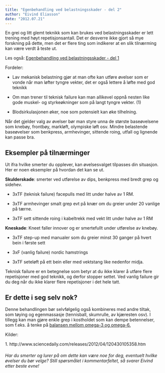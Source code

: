 ```yaml
---
title: "Egenbehandling ved belastningsskader - del 2"
author: "Eivind Eliasson"
date: "2012.07.21"
---
```


En grei og litt glemt teknikk som kan brukes ved belastningsskader er lett trening med høyt repetisjonsantall. Det er desverre ikke gjort så mye forskning på dette, men det er flere ting som indikerer at en slik tilnærming kan være verdt å teste ut.

Les også: [Egenbehandling ved belastningsskader - del 1](egenbehandling-belastningsskader.qmd "Egenbehandling ved belastningsskader – del 1")

Fordeler:

-   Lav mekanisk belastning gjør at man ofte kan utføre øvelser som er vonde når man løfter tyngre vekter, det er også lettere å løfte med god teknikk

-   Om man trener til teknisk failure kan man allikevel oppnå nesten like gode muskel- og styrkeøkninger som på langt tyngre vekter. (1)

-   Blodsirkulasjonen øker, noe som potensielt kan øke tilhelning.

Når det gjelder valg av øvelser bør man styre unna de største baseøvelsene som knebøy, frontbøy, markløft, olympiske løft osv. Mindre belastende baseøvelser som benkpress, armhevinger, sittende roing, utfall og lignende kan passe bra.

## Eksempler på tilnærminger

Ut ifra hvilke smerter du opplever, kan øvelsesvalget tilpasses din situasjon. Her er noen eksempler på hvordan det kan se ut.

**Skulderskade**: smerter ved utførelse av dips, benkpress med bredt grep og sidehev.

-   3xTF (teknisk failure) facepulls med litt under halve av 1 RM.

-   3xTF armhevinger smalt grep evt på knær om du greier under 20 vanlige på tærne.

-   3xTF sett sittende roing i kabeltrekk med vekt litt under halve av 1 RM

**Kneskade**: Kneet faller innover og er smertefullt under utførelse av knebøy.

-   3xTF step-up med manualer som du greier minst 30 ganger på hvert bein i første sett

-   3xF (vanlig failure) nordic hamstrings

-   3xTF seteløft på ett bein eller med vektstang like nedenfor midja.

Teknisk failure er en betegnelse som betyr at du ikke klarer å utføre flere repetisjoner med god teknikk, og derfor stopper settet. Ved vanlig failure gir du deg når du ikke klarer flere repetisjoner i det hele tatt.

## Er dette i seg selv nok?

Denne behandlingen bør selvfølgelig også kombineres med andre tiltak, som tøying og egenmassasje (tennisball, skumrulle, av kjæresten osv). I tillegg kan man gjøre enkle grep i kostholdet som kan dempe betennelser, som f.eks. å tenke på [balansen mellom omega-3 og omega-6.](http://www.friskogfunksjonell.no/omega-3-og-omega-6-i-kostholdet/ "Omega-3 og Omega-6 i kostholdet")

Kilder:

1\. http://www.sciencedaily.com/releases/2012/04/120430105358.htm

###### Har du smerter og lurer på om dette kan være noe for deg, eventuelt hvilke øvelser du bør velge? Still spørsmålet i kommentarfeltet, så svarer Eivind etter beste evne!
